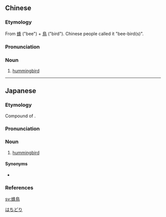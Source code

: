 {{also|蜂鸟}}
==Chinese==
{{zh-forms|s=蜂鸟}}
{{wikipedia|lang=zh}}

===Etymology===
From [[蜂]] ("bee") + [[鳥]] ("bird"). Chinese people called it "bee-bird(s)".

===Pronunciation===
{{zh-pron
|m=fēngniǎo
|c=fung1 niu5
|cat=n
}}

===Noun===
{{zh-noun}}

# [[hummingbird]]

{{zh-cat|Hummingbirds}}

----

==Japanese==
{{wikipedia|lang=ja}}
{{ja-kanjitab|はち|とり|k2=どり|yomi=k}}

===Etymology===
Compound of {{affix|sort=はちどり|ja|蜂|tr1=hachi|t1=bee|鳥|tr2=tori|t2=bird}}. {{rendaku2|sort=はちどり|tori|dori}}

===Pronunciation===
{{ja-pron|yomi=k|はちどり|acc=2|acc_ref=DJR}}

===Noun===
{{ja-noun|はちどり|ハチドリ}}

# [[hummingbird]]

====Synonyms====
* {{ja-r|蜂雀|はちすずめ}}

===References===
<references/>

[[Category:ja:Hummingbirds|はちどり]]

[[sv:蜂鳥]]